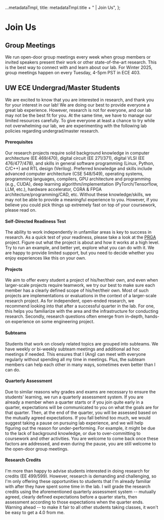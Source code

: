 
  ...metadataTmpl,
  title: metadataTmpl.title + " | Join Us",
};

<DefaultMain>
<DefaultMDX>

# Join Us

## Group Meetings

We run open-door group meetings every week when group members or invited
speakers present their work or other state-of-the-art research.
This is the best way to connect with and learn about our lab.
For Winter 2025, group meetings happen on every Tuesday, 4-5pm PST in ECE 403.

## UW ECE Undergrad/Master Students

We are excited to know that you are interested in research, and thank you
for your interest in our lab!
We are doing our best to provide everyone a great lab experience.
However, research is not for everyone, and our lab may not be the best fit for
you.
At the same time, we have to manage our limited resources carefully.
To give everyone at least a chance to try while not overwhelming our lab, we
are experimenting with the following lab policies regarding undergrad/master
research.

#### Prerequisites

Our research projects require solid background knowledge in
computer architecture (EE 469/470), digital circuit (EE 271/371), digital
VLSI (EE 476/477/478), and skills in general software programming (Linux,
Python, C/C++) and RTL design (Verilog).
Preferred knowledge and skills include advanced computer architecture (CSE
548/549), operating systems, programming languages, compilers, GPU
architecture and programming (e.g., CUDA), deep learning
algorithm/implementation (PyTorch/Tensorflow, LLM, etc.), hardware
accelerator, CGRA & FPGA architecture/programming/CAD, etc.
Without these knowledge/skills, we may not be able to provide a
meaningful experience to you.
However, if you believe you could pick things up extremely fast on top of
your coursework, please read on.

#### Self-Directed Readiness Test

The ability to work independently in unfamiliar areas is key to success in
research.
As a quick test of your readiness, please take a look at the
[PRGA](https://parallel.princeton.edu/prga/) project.
Figure out what the project is about and how it works at a high level.
Try to run an example, and better yet, explore what you can do with it.
We are happy to provide limited support, but you need to decide whether you
enjoy experiences like this on your own.

#### Projects

We aim to offer every student a project of his/her/their own, and even when
larger-scale projects require teamwork, we try our best to make sure each
member has a clearly defined scope of his/her/their own.
Most of such projects are implementations or evaluations in the context of
a larger-scale research project.
As for independent, open-ended research, we recommend looking into that after
a successful quarter in the lab.
For one, this helps you familiarize with the area and the infrastructure for
conducting research.
Secondly, research questions often emerge from in-depth, hands-on experience
on some engineering project.

#### Subteams

Students that work on closely related topics are grouped into subteams.
We have weekly or bi-weekly subteam meetings and additional ad hoc meetings
if needed.
This ensures that I (Ang) can meet with everyone regularly without spending
all my time in meetings.
Plus, the subteam members can help each other in many ways, sometimes even
better than I can do.

#### Quarterly Assessment

Due to similar reasons why grades and exams are necessary to ensure the
students' learning, we run a quarterly assessment system.
If you are already a member when a quarter starts or if you join quite early
in a quarter, expectations will be communicated to you on what the goals are
for that quarter.
Then, at the end of the quarter, you will be assessed based on the mutually
agreed expectations.
If you fall behind too much, we would suggest taking a pause on pursuing lab
experience, and we will help figuring out the reason for under-performing.
For example, it might be due to the lack of background knowledge, or due to
over-committing to coursework and other activities.
You are welcome to come back once these factors are addressed, and even during
the pause, you are still welcome to the open-door group meetings.

#### Research Credits

I'm more than happy to advise students interested in doing research for
credits (EE 499/599).
However, research is demanding and challenging, so I'm only offering these
opportunities to students that I'm already familiar with after they have
spent some time in the lab.
I will grade the research credits using the aforementioned quarterly
assessment system -- mutually agreed, clearly defined expectations before a
quarter starts, then assessment according to those expectations when the
quarter ends.
Warning ahead -- to make it fair to all other students taking classes, it
won't be easy to get a 4.0 from me.

</DefaultMDX>
</DefaultMain>
